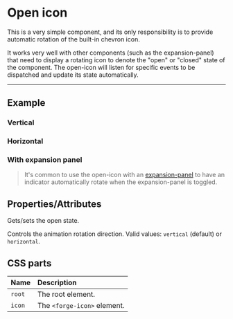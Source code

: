
<PageSection>

# Open icon

This is a very simple component, and its only responsibility is to provide automatic rotation of the built-in chevron icon.

It works very well with other components (such as the expansion-panel) that need to display a rotating icon to denote the "open" or "closed" state of the component.
The open-icon will listen for specific events to be dispatched and update its state automatically.

</PageSection>

---

<PageSection>

## Example

### Vertical

<LiveDemo dense codeHtml={OpenIconDefaultHtml()}>
  <OpenIconDemo />
</LiveDemo>

### Horizontal

<LiveDemo dense codeHtml={OpenIconHorizontalHtml()}>
  <OpenIconDemo orientation="horizontal" />
</LiveDemo>

### With expansion panel

<LiveDemo dense={false} padded={false} fullWidth layout="column" codeHtml={OpenIconExpansionPanelHtml()}>
  <ExpansionPanelDemo />
</LiveDemo>

> It's common to use the open-icon with an [expansion-panel](?path=/story/components-expansion-panel--default) to have an indicator automatically rotate when the expansion-panel is toggled.

</PageSection>

<PageSection>

## Properties/Attributes

<PropertyDef name="open" type="boolean" defaultValue="false">

  Gets/sets the open state.

</PropertyDef>

<PropertyDef name="orientation" type="string" defaultValue="&quot;vertical&quot;">

  Controls the animation rotation direction. Valid values: `vertical` (default) or `horizontal`.

</PropertyDef>

</PageSection>

<PageSection>

## CSS parts

| Name                  | Description
| :---------------------| :------------
| `root`                | The root element.
| `icon`                | The `<forge-icon>` element.

</PageSection>
